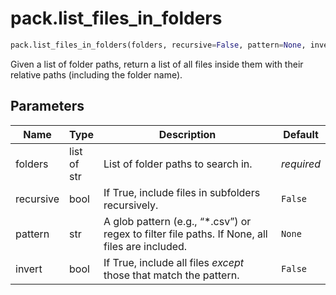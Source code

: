 # pack.list_files_in_folders { #stlitepack.pack.list_files_in_folders }

```python
pack.list_files_in_folders(folders, recursive=False, pattern=None, invert=False)
```

Given a list of folder paths, return a list of all files inside them
with their relative paths (including the folder name).

## Parameters {.doc-section .doc-section-parameters}

| Name      | Type        | Description                                                                                    | Default    |
|-----------|-------------|------------------------------------------------------------------------------------------------|------------|
| folders   | list of str | List of folder paths to search in.                                                             | _required_ |
| recursive | bool        | If True, include files in subfolders recursively.                                              | `False`    |
| pattern   | str         | A glob pattern (e.g., "*.csv") or regex to filter file paths. If None, all files are included. | `None`     |
| invert    | bool        | If True, include all files *except* those that match the pattern.                              | `False`    |